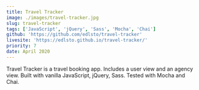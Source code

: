 ```yaml
---
title: Travel Tracker
image: ./images/travel-tracker.jpg
slug: travel-tracker
tags: ['JavaScript', 'jQuery', 'Sass', 'Mocha', 'Chai']
github: 'https://github.com/edlsto/travel-tracker'
livesite: 'https://edlsto.github.io/travel-tracker/'
priority: 7
date: April 2020
---
```


Travel Tracker is a travel booking app. Includes a user view and an agency view. Built with vanilla JavaScript, jQuery, Sass. Tested with Mocha and Chai.